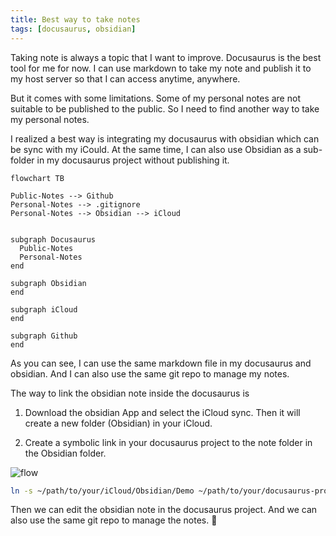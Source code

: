 ```yaml
---
title: Best way to take notes
tags: [docusaurus, obsidian]
---
```


Taking note is always a topic that I want to improve. Docusaurus is the best tool for me for now. I can use markdown to take my note and publish it to my host server so that I can access anytime, anywhere.

But it comes with some limitations. Some of my personal notes are not suitable to be published to the public. So I need to find another way to take my personal notes.

I realized a best way is integrating my docusaurus with obsidian which can be sync with my iCould. At the same time, I can also use Obsidian as a sub-folder in my docusaurus project without publishing it.

```mermaid
flowchart TB

Public-Notes --> Github
Personal-Notes --> .gitignore
Personal-Notes --> Obsidian --> iCloud


subgraph Docusaurus
  Public-Notes
  Personal-Notes
end

subgraph Obsidian
end

subgraph iCloud
end

subgraph Github
end

```

As you can see, I can use the same markdown file in my docusaurus and obsidian. And I can also use the same git repo to manage my notes.

The way to link the obsidian note inside the docusaurus is

1. Download the obsidian App and select the iCloud sync. Then it will create a new folder (Obsidian) in your iCloud.

2. Create a symbolic link in your docusaurus project to the note folder in the Obsidian folder.

![flow](/img/docs-docusaurus-obsidian.png)

```bash
ln -s ~/path/to/your/iCloud/Obsidian/Demo ~/path/to/your/docusaurus-project/docs/notes/personal-obsidian
```

Then we can edit the obsidian note in the docusaurus project. And we can also use the same git repo to manage the notes. 🚀
